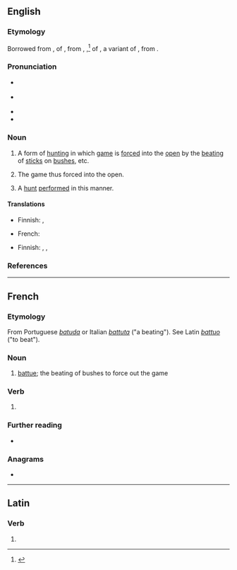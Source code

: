 ==English==
{{was wotd|2018|November|24}}

===Etymology===
Borrowed from {{bor|en|fr|battue}}, {{glossary|feminine}} {{glossary|singular}} {{glossary|past}} {{glossary|participle}} of {{m|fr|battre||to beat; to defeat}}, from {{der|en|LL.|battere}}, {{der|en|la|battuere}},<ref>{{R:Oxford Dictionaries Online}}</ref> {{glossary|present}} {{glossary|active}} {{glossary|infinitive}} of {{m|la|battō}}, a variant of {{m|la|battuō||to beat; to fight}}, from {{der|en|ine-pro|*bʰuH-|*bʰew-|to hit, strike}}.

===Pronunciation===
* {{a|RP}} {{IPA|/bəˈt(j)uː/|lang=en}}
* {{a|GA}} {{IPA|/bæˈtu/|lang=en}}
* {{rhymes|uː|lang=en}}
* {{hyphenation|bat|tue|lang=en}}

===Noun===
{{en-noun|~}}

# {{lb|en|hunting|uncountable}} A form of [[hunting#Noun|hunting]] in which [[game#Noun|game]] is [[force#Verb|forced]] into the [[open#Noun|open]] by the [[beating#Noun|beating]] of [[stick#Noun|sticks]] on [[bush]]es, etc. {{defdate|from early 19th c.}}
# {{lb|en|hunting|uncountable}} The game thus forced into the open.
# {{lb|en|hunting|countable}} A [[hunt#Noun|hunt]] [[perform]]ed in this manner.

====Translations====
{{trans-top|form of hunting}}
* Finnish: {{t+|fi|ajometsästys}}, {{t|fi|ajopyynti}}
{{trans-mid}}
* French: {{t+|fr|battue|f}}
{{trans-bottom}}

{{trans-top|game thus forced into the open}}
{{trans-mid}}
{{trans-bottom}}

{{trans-top|hunt performed in this manner}}
* Finnish: {{t+|fi|ajojahti}}, {{t+|fi|ajometsästys}}, {{t|fi|ajopyynti}}
{{trans-mid}}
{{trans-bottom}}

===References===
<references />

----

==French==

===Etymology===
From Portuguese ''[[batuda]]'' or Italian ''[[battuta]]'' ("a beating"). See Latin ''[[battuo]]'' ("to beat").

===Noun===
{{fr-noun|f}}

# [[#English|battue]]; the beating of bushes to force out the game

===Verb===
{{head|fr|past participle form}}

# {{feminine singular past participle of|battre|lang=fr|nocat=1}}

===Further reading===
* {{R:TLFi}}

===Anagrams===
* {{l|fr|ébattu}}

----

==Latin==

===Verb===
{{la-verb-form|battue}}

# {{inflection of|battuō||2|s|pres|act|imp|lang=la}}